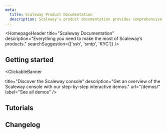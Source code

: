 ```yaml
---
meta:
  title: Scaleway Product Documentation
  description: Scaleway's product documentation provides comprehensive guides, tutorials, API references, and troubleshooting tips for managing cloud services.
---
```


<HomepageHeader
    title="Scaleway Documentation"
    description="Everything you need to make the most of Scaleway’s products."
    searchSuggestion={['ssh', 'smtp', 'KYC']}
/>

## Getting started

<Grid>
    <SummaryCard
        title="Take a console tour"
        icon="console"
        description="Learn how to create an account and make the most of the Scaleway console."
        label="Start tour"
        url="/account/quickstart/"
    />
    <SummaryCard
        title="Understand quotas"
        icon="privacy"
        description="Discover Organization quotas and learn how to increase them."
        label="Explore quotas"
        url="/organizations-and-projects/additional-content/organization-quotas/"
    />
    <SummaryCard
        title="Launch your first Instance"
        icon="rocket"
        description="Create your first Instance and start running your applications."
        label="Get started"
        url="/instances/quickstart/"
    />
    <SummaryCard
        title="Secure your server"
        icon="lock"
        description="Add an extra layer of safety to your server and resources with VPC."
        label="Discover VPC"
        url="/vpc/quickstart/"
    />
</Grid>

<ClickableBanner

  title="Discover the Scaleway console"
  description="Get an overview of the Scaleway console with our step-by-step interactive demos."
  url="/demos/"
  label="See all demos"
/>

## Tutorials

<Grid>
    <Card
        title="Installing PgBouncer on Ubuntu/Debian"
        url="/tutorials/install-pgbouncer/"
        label="Read more"
    />
    <Card
        title="Configuring a GitHub Actions Runner on a Mac mini for enhanced CI/CD"
        url="/tutorials/install-github-actions-runner-mac/"
        label="Read more"
    />
    <Card
        title="Configuring an Nginx HTTPS Reverse Proxy on Ubuntu Bionic"
        url="/tutorials/nginx-reverse-proxy/"
        label="Read more"
    />
    <Card
        title="Load Testing with Vegeta"
        url="/tutorials/load-testing-vegeta/"
        label="Read more"
    />
</Grid>

<ClickableBanner
    productLogo="cli"
    title="API Documentation"
    description="Discover our API and DevTools and check out integration tools for Scaleway products."
    url="https://www.scaleway.com/en/developers/"
    label="Go to API Documentation"
/>

## Changelog

<ChangelogList
    numberOfChanges={3}
/>
